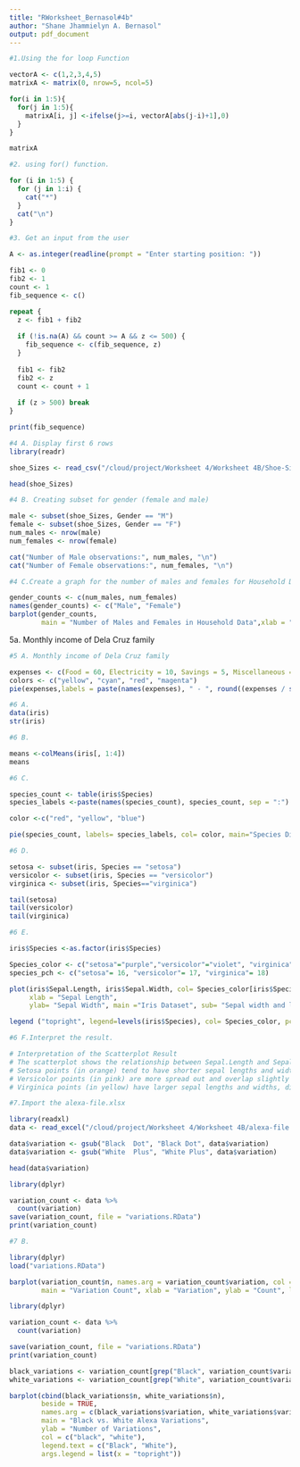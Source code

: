 ```yaml
---
title: "RWorksheet_Bernasol#4b"
author: "Shane Jhammielyn A. Bernasol"
output: pdf_document
---
```


```r
#1.Using the for loop Function

vectorA <- c(1,2,3,4,5)
matrixA <- matrix(0, nrow=5, ncol=5)

for(i in 1:5){
  for(j in 1:5){
    matrixA[i, j] <-ifelse(j>=i, vectorA[abs(j-i)+1],0)
  }
}

matrixA
```

```r
#2. using for() function.

for (i in 1:5) {
  for (j in 1:i) {
    cat("*")
  }
  cat("\n") 
}
```

```r
#3. Get an input from the user

A <- as.integer(readline(prompt = "Enter starting position: "))

fib1 <- 0
fib2 <- 1
count <- 1
fib_sequence <- c()

repeat {
  z <- fib1 + fib2
  
  if (!is.na(A) && count >= A && z <= 500) {
    fib_sequence <- c(fib_sequence, z)
  }
  
  fib1 <- fib2
  fib2 <- z
  count <- count + 1
  
  if (z > 500) break
}

print(fib_sequence)
```



```r
#4 A. Display first 6 rows
library(readr)

shoe_Sizes <- read_csv("/cloud/project/Worksheet 4/Worksheet 4B/Shoe-Sizes.csv")

head(shoe_Sizes)
```

```r
#4 B. Creating subset for gender (female and male)

male <- subset(shoe_Sizes, Gender == "M")
female <- subset(shoe_Sizes, Gender == "F")
num_males <- nrow(male)
num_females <- nrow(female)

cat("Number of Male observations:", num_males, "\n")
cat("Number of Female observations:", num_females, "\n")
```

```r
#4 C.Create a graph for the number of males and females for Household Data

gender_counts <- c(num_males, num_females)
names(gender_counts) <- c("Male", "Female")
barplot(gender_counts,
        main = "Number of Males and Females in Household Data",xlab = "Gender",ylab = "Count",col = c("black", "pink"),legend = c("Male", "Female"),beside = TRUE)

```
5a. Monthly income of Dela Cruz family
```r
#5 A. Monthly income of Dela Cruz family

expenses <- c(Food = 60, Electricity = 10, Savings = 5, Miscellaneous = 25)
colors <- c("yellow", "cyan", "red", "magenta")
pie(expenses,labels = paste(names(expenses), " - ", round((expenses / sum(expenses)) * 100, 1), "%"),col = colors,main = "Dela Cruz Family Monthly Income Distribution")

```
```r
#6 A.
data(iris)
str(iris)

```

```r
#6 B.

means <-colMeans(iris[, 1:4])
means
```

```r
#6 C.

species_count <- table(iris$Species)
species_labels <-paste(names(species_count), species_count, sep = ":")

color <-c("red", "yellow", "blue")

pie(species_count, labels= species_labels, col= color, main="Species Distribution in Iris DataSet")
```

```r
#6 D.

setosa <- subset(iris, Species == "setosa")
versicolor <- subset(iris, Species == "versicolor")
virginica <- subset(iris, Species=="virginica")

tail(setosa)
tail(versicolor)
tail(virginica)
```

```r
#6 E.

iris$Species <-as.factor(iris$Species)

Species_color <- c("setosa"="purple","versicolor"="violet", "virginica"= "red")
species_pch <- c("setosa"= 16, "versicolor"= 17, "virginica"= 18)

plot(iris$Sepal.Length, iris$Sepal.Width, col= Species_color[iris$Species],
     xlab = "Sepal Length",
     ylab= "Sepal Width", main ="Iris Dataset", sub= "Sepal width and length")

legend ("topright", legend=levels(iris$Species), col= Species_color, pch = species_pch, title = "Species")
```

```r
#6 F.Interpret the result.

# Interpretation of the Scatterplot Result
# The scatterplot shows the relationship between Sepal.Length and Sepal.Width for the three species.
# Setosa points (in orange) tend to have shorter sepal lengths and widths.
# Versicolor points (in pink) are more spread out and overlap slightly with virginica.
# Virginica points (in yellow) have larger sepal lengths and widths, distinguishing them from setosa and overlapping with some versicolor points
```



```r
#7.Import the alexa-file.xlsx

library(readxl)
data <- read_excel("/cloud/project/Worksheet 4/Worksheet 4B/alexa-file.xlsx")

data$variation <- gsub("Black  Dot", "Black Dot", data$variation)
data$variation <- gsub("White  Plus", "White Plus", data$variation)

head(data$variation)
```

```r
library(dplyr)

variation_count <- data %>%
  count(variation)
save(variation_count, file = "variations.RData")
print(variation_count)

```

```r
#7 B.

library(dplyr)
load("variations.RData")

barplot(variation_count$n, names.arg = variation_count$variation, col = "pink",
        main = "Variation Count", xlab = "Variation", ylab = "Count", las = 2)

```

```r
library(dplyr)

variation_count <- data %>%
  count(variation)

save(variation_count, file = "variations.RData")
print(variation_count)

black_variations <- variation_count[grep("Black", variation_count$variation), ]
white_variations <- variation_count[grep("White", variation_count$variation), ]

barplot(cbind(black_variations$n, white_variations$n), 
        beside = TRUE,
        names.arg = c(black_variations$variation, white_variations$variation),
        main = "Black vs. White Alexa Variations",
        ylab = "Number of Variations",
        col = c("black", "white"),
        legend.text = c("Black", "White"),
        args.legend = list(x = "topright"))

```

